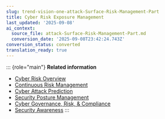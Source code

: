 ```yaml
---
slug: trend-vision-one-attack-Surface-Risk-Management-Part
title: Cyber Risk Exposure Management
last_updated: '2025-09-08'
ai_context:
  source_file: attack-Surface-Risk-Management-Part.md
  conversion_date: '2025-09-08T23:42:24.743Z'
conversion_status: converted
translation_ready: true
---
```


::: {role="main"}
**Related information**

- [Cyber Risk Overview](executive-dashboard.md "Get better insights into your company’s security posture by understanding your overall cyber risk index, asset risks, ongoing attacks, and all contributing risk factors.")
- [Continuous Risk Management](continuous-risk-manage.mdx)
- [Cyber Attack Prediction](cyber-attack-predicti.mdx)
- [Security Posture Management](security-posture-manage.mdx)
- [Cyber Governance, Risk, & Compliance](cyber-govern-risk-compliance.mdx)
- [Security Awareness](security-awareness.md "Create phishing simulations to identify users who may need to strengthen their cybersecurity knowledge, and track the progress of training campaigns to educate your users about cyber threats.")
:::
